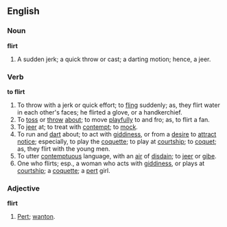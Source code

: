 ==English==

===Noun===

'''flirt'''

#A sudden jerk; a quick throw or cast; a darting motion; hence, a jeer.

===Verb===

'''to flirt'''

#To throw with a jerk or quick effort; to [[fling]] suddenly; as, they flirt water in each other's faces; he flirted a glove, or a handkerchief.
#To [[toss]] or [[throw]] [[about]]; to move [[playful]]ly to and fro; as, to flirt a fan.
#To [[jeer]] at; to treat with [[contempt]]; to [[mock]].
#To run and [[dart]] about; to act with [[giddiness]], or from a [[desire]] to [[attract]] [[notice]]; especially, to play the [[coquette]]; to play at [[courtship]]; to [[coquet]]; as, they flirt with the young men.
#To utter [[contempt]]uous language, with an [[air]] of [[disdain]]; to [[jeer]] or [[gibe]].
#One who flirts; esp., a woman who acts with [[giddiness]], or plays at [[courtship]]; a [[coquette]]; a [[pert]] girl.

===Adjective===

'''flirt'''

#[[Pert]]; [[wanton]].